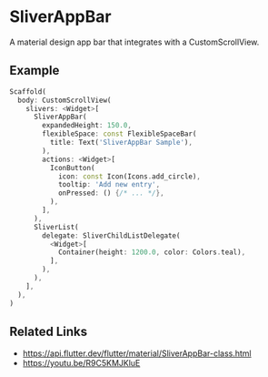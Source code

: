 
<Meta of={SliverAppBarStories} />

# SliverAppBar

A material design app bar that integrates with a CustomScrollView.

<YouTubeVideoPlayer videoId="R9C5KMJKluE" />

## Example

```dart liveslice=SliverAppBar mockup=iPhone7
Scaffold(
  body: CustomScrollView(
    slivers: <Widget>[
      SliverAppBar(
        expandedHeight: 150.0,
        flexibleSpace: const FlexibleSpaceBar(
          title: Text('SliverAppBar Sample'),
        ),
        actions: <Widget>[
          IconButton(
            icon: const Icon(Icons.add_circle),
            tooltip: 'Add new entry',
            onPressed: () {/* ... */},
          ),
        ],
      ),
      SliverList(
        delegate: SliverChildListDelegate(
          <Widget>[
            Container(height: 1200.0, color: Colors.teal),
          ],
        ),
      ),
    ],
  ),
)
```

## Related Links

- https://api.flutter.dev/flutter/material/SliverAppBar-class.html
- https://youtu.be/R9C5KMJKluE
